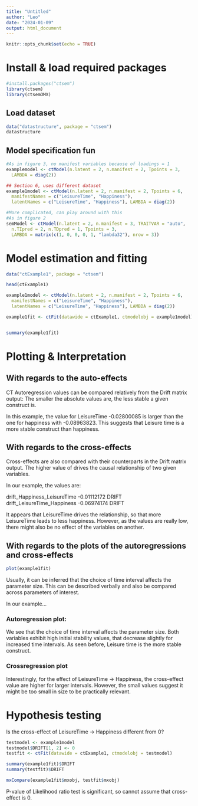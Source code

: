 ---
title: "Untitled"
author: "Leo"
date: "2024-01-09"
output: html_document
---

```{r setup, include=FALSE}
knitr::opts_chunk$set(echo = TRUE)
```

# Install & load required packages
```{r}
#install.packages("ctsem")
library(ctsem)
library(ctsemOMX)
```

## Load dataset
```{r}
data("datastructure", package = "ctsem")
datastructure
```
## Model specification fun
```{r}
#As in figure 3, no manifest variables because of loadings = 1
examplemodel <- ctModel(n.latent = 2, n.manifest = 2, Tpoints = 3, 
  LAMBDA = diag(2))

## Section 6, uses different dataset
example1model <- ctModel(n.latent = 2, n.manifest = 2, Tpoints = 6, 
  manifestNames = c("LeisureTime", "Happiness"), 
  latentNames = c("LeisureTime", "Happiness"), LAMBDA = diag(2))

#More complicated, can play around with this
#As in figure 2
semModel <- ctModel(n.latent = 2, n.manifest = 3, TRAITVAR = "auto",
  n.TIpred = 2, n.TDpred = 1, Tpoints = 3,
  LAMBDA = matrix(c(1, 0, 0, 0, 1, "lambda32"), nrow = 3))

```

# Model estimation and fitting
```{r}
data("ctExample1", package = "ctsem")

head(ctExample1)

example1model <- ctModel(n.latent = 2, n.manifest = 2, Tpoints = 6, 
  manifestNames = c("LeisureTime", "Happiness"), 
  latentNames = c("LeisureTime", "Happiness"), LAMBDA = diag(2))

example1fit <- ctFit(datawide = ctExample1, ctmodelobj = example1model)


summary(example1fit)
```

# Plotting & Interpretation

## With regards to the auto-effects

CT Autoregression values can be compared relatively from the Drift matrix output:
The smaller the absolute values are, the less stable a given construct is.

In this example, the value for LeisureTime -0.02800085 is larger than the one for happiness with -0.08963823. 
This suggests that Leisure time is a more stable construct than happiness.

## With regards to the cross-effects

Cross-effects are also compared with their counterparts in the Drift matrix output. The higher value of drives the causal relationship of two given variables.

In our example, the values are:

drift_Happiness_LeisureTime	-0.01112172	DRIFT	
drift_LeisureTime_Happiness	-0.06974174	DRIFT

It appears that LeisureTime drives the relationship, so that more LeisureTime leads to less happiness. However, as the values are really low, there might also be no effect of the variables on another.

## With regards to the plots of the autoregressions and cross-effects

```{r}
plot(example1fit)
```

Usually, it can be inferred that the choice of time interval affects the parameter size. This can be described verbally and also be compared across parameters of interest.

In our example... 

### Autoregression plot:
We see that the choice of time interval affects the parameter size.
Both variables exhibit high initial stability values, that decrease slightly for increased time intervals. As seen before, Leisure time is the more stable construct.

### Crossregression plot
Interestingly, for the effect of LeisureTime ->  Happiness, the cross-effect value are higher for larger intervals. However, the small values suggest it might be too small in size to be practically relevant.



# Hypothesis testing
Is the cross-effect of LeisureTime -> Happiness different from 0?
```{r}

testmodel <- example1model
testmodel$DRIFT[1, 2] <- 0
testfit <- ctFit(datawide = ctExample1, ctmodelobj = testmodel)

summary(example1fit)$DRIFT
summary(testfit)$DRIFT

mxCompare(example1fit$mxobj, testfit$mxobj)

```
P-value of Likelihood ratio test is significant, so cannot assume that cross-effect is 0.
